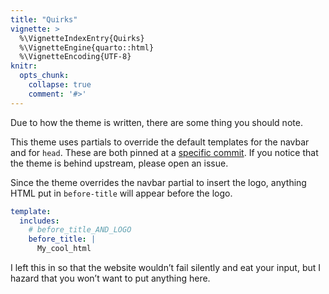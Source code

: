 ```yaml
---
title: "Quirks"
vignette: >
  %\VignetteIndexEntry{Quirks}
  %\VignetteEngine{quarto::html}
  %\VignetteEncoding{UTF-8}
knitr:
  opts_chunk:
    collapse: true
    comment: '#>'
---
```


Due to how the theme is written, there are some thing you should note.

This theme uses partials to override the default templates for the navbar and for `head`. These are both pinned at a [specific commit](https://github.com/r-lib/pkgdown/tree/fe04924b3df129bea60ac871614b01d87bcae147). If you notice that the theme is behind upstream, please open an issue.

Since the theme overrides the navbar partial to insert the logo, anything HTML put in `before-title` will appear before the logo.

``` yaml
template:
  includes:
    # before_title_AND_LOGO
    before_title: |
      My_cool_html
```
I left this in so that the website wouldn't fail silently and eat your input, but I hazard that you won't want to put anything here.
